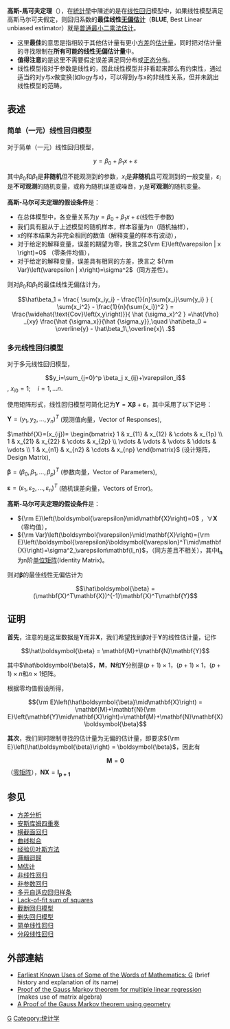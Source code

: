 {{Expand|time=2009-07-26}}
{{noteTA
|G1=Math
|T=zh-cn: 高斯-马尔可夫定理 ;zh-tw:高斯-馬可夫定理  ;
|1=zh-cn:互不相关;zh-tw:彼此獨立;
|2=zh-tw:檢定 ;zh-hant: 檢驗;zh-cn:  检验;
|3=zh-tw: 母數 ;zh-cn: 参数 ;zh-hant:參數
|4=zh-tw:不偏 ;zh-cn:无偏  ;
|5=zh-tw: 貝氏;zh-hant:貝葉斯 ;zh-cn:  贝叶斯;
|6=zh-cn:不相关;zh-tw:獨立;
|7=zh-tw:馬可夫 ;zh-hans:马尔可夫 ;
}}

{{回归侧栏}}
'''高斯-馬可夫定理'''（{{lang-en|Gauss-Markov Theorem}}），在[[統計學|統計學]]中陳述的是在[[线性回归|线性回归]]模型中，如果线性模型满足高斯马尔可夫假定，则回归系数的'''最佳线性[[偏差|无偏]][[点估计|估计]]'''（'''BLUE''', Best Linear unbiased estimator）就是[[最小二乘法|普通最小二乘法估计]]。

* 这里'''最佳'''的意思是指相较于其他估计量有更小[[方差|方差]]的[[估计量|估计量]]，同时把对估计量的寻找限制在'''所有可能的线性无偏估计量'''中。
* '''值得注意'''的是这里不需要假定误差满足同分布或[[正态分布|正态分布]]。
*线性模型指对于参数是线性的，因此线性模型并非看起来那么有约束性，通过适当的对y与x做变换(如logy与x)，可以得到y与x的非线性关系，但并未跳出线性模型的范畴。

== 表述 ==

=== 简单（一元）线性回归模型 ===

对于简单（一元）线性回归模型，

:<math>y=\beta_0+\beta_1 x+\varepsilon</math>

其中<math>\beta_0</math>和<math>\beta_1</math>是'''非随机'''但不能观测到的参数，<math>x_i</math>是'''非随机'''且可观测到的一般变量，<math>\varepsilon_i</math>是'''不可观测'''的随机变量，或称为随机误差或噪音，<math>y_i</math>是'''可观测'''的随机变量。

'''高斯-马尔可夫定理的假设条件'''是：

* 在总体模型中，各变量关系为<math>y=\beta_0+\beta_1 x+\varepsilon</math>(线性于参数)
* 我们具有服从于上述模型的随机样本，样本容量为n（随机抽样），
* x的样本结果为非完全相同的数值（解释变量的样本有波动），
* 对于给定的解释变量，误差的期望为零，换言之<math>{\rm E}\left(\varepsilon | x \right)=0</math> （零条件均值），
* 对于给定的解释变量，误差具有相同的方差，换言之 <math>{\rm Var}\left(\varepsilon | x\right)=\sigma^2</math>（同方差性）。

则对<math>\beta_0</math>和<math>\beta_1</math>的最佳线性无偏估计为，

:<math>
    \hat\beta_1 = \frac{ \sum{x_iy_i} - \frac{1}{n}\sum{x_i}\sum{y_i} }
                     { \sum{x_i^2} - \frac{1}{n}(\sum{x_i})^2 } = \frac{\widehat{\text{Cov}\left(x,y\right)}}{ \hat {\sigma_x}^2 } =\hat{\rho} _{xy} \frac{\hat {\sigma_x}}{\hat {\sigma_y}},\quad
    \hat\beta_0 = \overline{y} - \hat\beta_1\,\overline{x}\ .
</math>

=== 多元线性回归模型 ===

对于多元线性回归模型，

:<math>y_i=\sum_{j=0}^p \beta_j x_{ij}+\varepsilon_i</math>, <math>x_{i0}=1; \quad i = 1, \dots n.</math>

使用矩阵形式，线性回归模型可简化记为<math>\mathbf{Y}=\mathbf{X}\boldsymbol{\beta}+\boldsymbol{\varepsilon}</math>，其中采用了以下记号：

<math>\mathbf{Y}=(y_1, y_2, \dots, y_n)^T</math> (观测值向量，Vector of Responses), 

<math>\mathbf{X}=(x_{ij})=
    \begin{bmatrix}
    1 & x_{11} & x_{12} & \cdots & x_{1p} \\
    1 & x_{21} & x_{22} & \cdots & x_{2p} \\
    \vdots & \vdots & \vdots & \ddots & \vdots \\
    1 & x_{n1} & x_{n2} & \cdots & x_{np}
    \end{bmatrix}
</math> (设计矩阵，Design Matrix),

<math>\boldsymbol{\beta}=(\beta_0, \beta_1, \dots, \beta_p)^T</math> (参数向量，Vector of Parameters), 

<math>\boldsymbol{\varepsilon}=(\varepsilon_1, \varepsilon_2, \dots, \varepsilon_n)^T</math> (随机误差向量，Vectors of Error)。

'''高斯-马尔可夫定理的假设条件'''是：

* <math>{\rm E}\left(\boldsymbol{\varepsilon}\mid\mathbf{X}\right)=0</math> ，<math>\forall \mathbf{X}</math>（零均值），
* <math>{\rm Var}\left(\boldsymbol{\varepsilon}\mid\mathbf{X}\right)={\rm E}\left(\boldsymbol{\varepsilon}\boldsymbol{\varepsilon}^T\mid\mathbf{X}\right)=\sigma^2_\varepsilon\mathbf{I_n}</math>，（同方差且不相关），其中<math>\mathbf{I_n}</math>为n阶[[单位矩阵|单位矩阵]](Identity Matrix)。

则对<math>\boldsymbol{\beta}</math>的最佳线性无偏估计为

:<math>
    \hat\boldsymbol{\beta} = (\mathbf{X}^T\mathbf{X})^{-1}\mathbf{X}^T\mathbf{Y}
</math>

== 证明 ==

'''首先'''，注意的是这里数据是<math>\mathbf{Y}</math>而非<math>\mathbf{X}</math>，我们希望找到<math>\boldsymbol{\beta}</math>对于<math>\mathbf{Y}</math>的线性估计量，记作

:<math>\hat\boldsymbol{\beta} = \mathbf{M}+\mathbf{N}\mathbf{Y}</math>

其中<math>\hat\boldsymbol{\beta}</math>，<math>\mathbf{M}</math>，<math>\mathbf{N}</math>和<math>\mathbf{Y}</math>分别是<math>(p+1)\times1</math>，<math>(p+1)\times1</math>，<math>(p+1)\times n</math>和<math>n\times1</math>矩阵。

根据零均值假设所得，

:<math>{\rm E}\left(\hat\boldsymbol{\beta}\mid\mathbf{X}\right) = \mathbf{M}+\mathbf{N}{\rm E}\left(\mathbf{Y}\mid\mathbf{X}\right)=\mathbf{M}+\mathbf{N}\mathbf{X}\boldsymbol{\beta}</math>

'''其次'''，我们同时限制寻找的估计量为无偏的估计量，即要求<math>{\rm E}\left(\hat\boldsymbol{\beta}\right) = \boldsymbol{\beta}</math>，因此有

:<math>\mathbf{M}=\mathbf{0}</math>（[[零矩阵|零矩阵]]），<math>\mathbf{N}\mathbf{X}=\mathbf{I_{p+1}}</math>

== 参见 ==
{{div col|2}}
* [[方差分析|方差分析]]
* [[安斯库姆四重奏|安斯库姆四重奏]]
* [[横截面回归|横截面回归]]
* [[曲线拟合|曲线拟合]]
* [[经验贝叶斯方法|经验贝叶斯方法]]
* [[邏輯迴歸|邏輯迴歸]]
* [[M估计|M估计]]
* [[非线性回归|非线性回归]]
* [[非参数回归|非参数回归]]
* [[多元自适应回归样条|多元自适应回归样条]]
* [[Lack-of-fit_sum_of_squares|Lack-of-fit sum of squares]]<!--没有什么好的译名-->
* [[截断回归模型|截断回归模型]]
* [[删失回归模型|删失回归模型]]
*[[線性回歸|简单线性回归]]
* [[分段回归|分段线性回归]]
{{div col end}}

== 外部連結 ==
*[https://web.archive.org/web/19990508225359/http://members.aol.com/jeff570/g.html Earliest Known Uses of Some of the Words of Mathematics: G] (brief history and explanation of its name)
*[http://www.xycoon.com/ols1.htm Proof of the Gauss Markov theorem for multiple linear regression] (makes use of matrix algebra)
*[https://web.archive.org/web/20040213071852/http://emlab.berkeley.edu/GMTheorem/index.html A Proof of the Gauss Markov theorem using geometry]
[[Category:数学定理|G]]
[[Category:统计学|Category:统计学]]